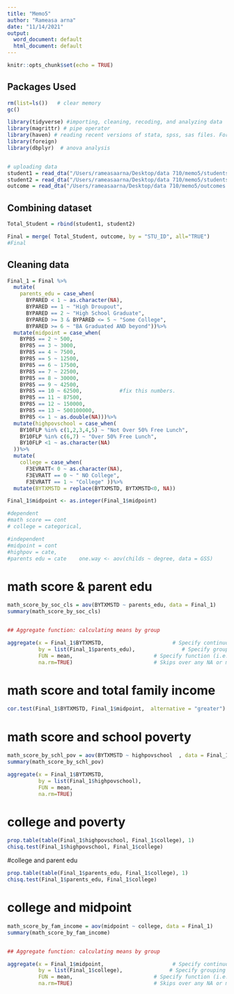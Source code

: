 ```yaml
---
title: "Memo5"
author: "Rameasa arna"
date: "11/14/2021"
output:
  word_document: default
  html_document: default
---
```


```r
knitr::opts_chunk$set(echo = TRUE)
```



## Packages Used
```r
rm(list=ls())   # clear memory
gc()

library(tidyverse) #importing, cleaning, recoding, and analyzing data
library(magrittr) # pipe operator
library(haven) # reading recent versions of stata, spss, sas files. For earlier versions, use the "foreign" package
library(foreign)
library(dbplyr)  # anova analysis


# uploading data
student1 = read_dta("/Users/rameasaarna/Desktop/data 710/memo5/students1.dta")
student2 = read_dta("/Users/rameasaarna/Desktop/data 710/memo5/students2.dta")
outcome = read_dta("/Users/rameasaarna/Desktop/data 710/memo5/outcomes.dta")
```

## Combining dataset
```r
Total_Student = rbind(student1, student2)

Final = merge( Total_Student, outcome, by = "STU_ID", all="TRUE")
#Final
```

## Cleaning data
```r
Final_1 = Final %>%
  mutate(
    parents_edu = case_when(
      BYPARED < 1 ~ as.character(NA),
      BYPARED == 1 ~ "High Droupout",
      BYPARED == 2 ~ "High School Graduate",
      BYPARED >= 3 & BYPARED <= 5 ~ "Some College",
      BYPARED >= 6 ~ "BA Graduated AND beyond"))%>%
  mutate(midpoint = case_when(
    BYP85 == 2 ~ 500, 
    BYP85 == 3 ~ 3000,     
    BYP85 == 4 ~ 7500,
    BYP85 == 5 ~ 12500,
    BYP85 == 6 ~ 17500,
    BYP85 == 7 ~ 22500,
    BYP85 == 8 ~ 30000,
    BYP85 == 9 ~ 42500,
    BYP85 == 10 ~ 62500,            #fix this numbers.
    BYP85 == 11 ~ 87500,
    BYP85 == 12 ~ 150000,
    BYP85 == 13 ~ 500100000,
    BYP85 <= 1 ~ as.double(NA)))%>%
  mutate(highpovschool = case_when(
    BY10FLP %in% c(1,2,3,4,5) ~ "Not Over 50% Free Lunch", 
    BY10FLP %in% c(6,7) ~ "Over 50% Free Lunch",
    BY10FLP <1 ~ as.character(NA)
  ))%>%
  mutate(
    college = case_when(
      F3EVRATT< 0 ~ as.character(NA),
      F3EVRATT == 0 ~ " NO College",
      F3EVRATT == 1 ~ "College" ))%>%
  mutate(BYTXMSTD = replace(BYTXMSTD, BYTXMSTD<0, NA))

Final_1$midpoint <- as.integer(Final_1$midpoint)

```


```r
#dependent
#math score == cont  
# college = categorical,

#independent
#midpoint = cont
#highpov = cate,
#parents edu = cate    one.way <- aov(childs ~ degree, data = GSS)
```

# math score & parent edu
```r
math_score_by_soc_cls = aov(BYTXMSTD ~ parents_edu, data = Final_1)         #first = dependent ~ indep
summary(math_score_by_soc_cls)


## Aggregate function: calculating means by group

aggregate(x = Final_1$BYTXMSTD,                      # Specify continuous variable
          by = list(Final_1$parents_edu),               # Specify grouping variable
          FUN = mean,                          # Specify function (i.e. mean)
          na.rm=TRUE)                          # Skips over any NA or missing values. 


```

# math score and total family income
```r
cor.test(Final_1$BYTXMSTD, Final_1$midpoint,  alternative = "greater")
```

# math score and school poverty
```r
math_score_by_schl_pov = aov(BYTXMSTD ~ highpovschool  , data = Final_1)         
summary(math_score_by_schl_pov)

aggregate(x = Final_1$BYTXMSTD,                      
          by = list(Final_1$highpovschool),              
          FUN = mean,                         
          na.rm=TRUE) 

```

# college and poverty
```r
prop.table(table(Final_1$highpovschool, Final_1$college), 1)
chisq.test(Final_1$highpovschool, Final_1$college)
```

#college and parent edu
```r
prop.table(table(Final_1$parents_edu, Final_1$college), 1)
chisq.test(Final_1$parents_edu, Final_1$college)
```


# college and midpoint

```r
math_score_by_fam_income = aov(midpoint ~ college, data = Final_1)         #first = dependent ~ indep
summary(math_score_by_fam_income)


## Aggregate function: calculating means by group

aggregate(x = Final_1$midpoint,                      # Specify continuous variable
          by = list(Final_1$college),               # Specify grouping variable
          FUN = mean,                          # Specify function (i.e. mean)
          na.rm=TRUE)                          # Skips over any NA or missing values. 

```

